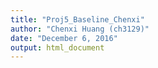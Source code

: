 ---
title: "Proj5_Baseline_Chenxi"
author: "Chenxi Huang (ch3129)"
date: "December 6, 2016"
output: html_document
---

